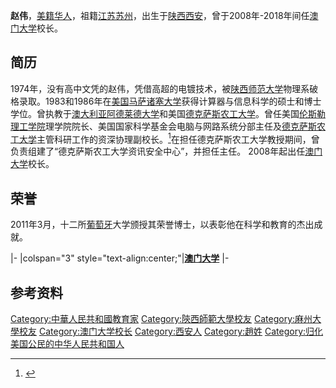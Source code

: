 {{blpsources|time=2016-03-24T05:29:30+00:00}}

'''赵伟'''{{BD|1953年|||}}，[[美籍华人|美籍华人]]，祖籍[[江苏|江苏]][[苏州|苏州]]，出生于[[陕西|陕西]][[西安|西安]]，曾于2008年-2018年间任[[澳门大学|澳门大学]]校长。

==简历==
1974年，没有高中文凭的赵伟，凭借高超的电镀技术，被[[陕西师范大学|陕西师范大学]]物理系破格录取。1983和1986年在[[美国|美国]][[马萨诸塞大学|马萨诸塞大学]]获得计算器与信息科学的硕士和博士学位。曾执教于[[澳大利亚|澳大利亚]][[阿德莱德大学|阿德莱德大学]]和美国[[德克萨斯农工大学|德克萨斯农工大学]]。曾任美国[[伦斯勒理工学院|伦斯勒理工学院]]理学院院长、美国国家科学基金会电脑与网路系统分部主任及[[德克萨斯农工大学|德克萨斯农工大学]]主管科研工作的资深协理副校长。<ref>{{Cite web |url=http://news.163.com/09/1218/17/5QR7V8K0000120GR.html |title=从电镀工人到澳门大学校长 网易 |access-date=2016-03-24 |archive-url=https://web.archive.org/web/20170420164353/http://news.163.com/09/1218/17/5QR7V8K0000120GR.html |archive-date=2017-04-20 |dead-url=yes }}</ref>在担任德克萨斯农工大学教授期间，曾负责组建了“德克萨斯农工大学资讯安全中心”，并担任主任。 2008年起出任[[澳门大学|澳门大学]]校长。

==荣誉==
2011年3月，十二所[[葡萄牙|葡萄牙]]大学颁授其荣誉博士，以表彰他在科学和教育的杰出成就。

{{start box}}
{{s-edu}}
{{s-aca}}
|-
|colspan="3" style="text-align:center;"|'''[[澳门大学|澳门大学]]'''
|-
{{s-before|[[姚伟彬|姚伟彬]]}}
{{s-title|澳门大学校长<small>|2008年－2018年</small>}}
{{s-after|[[宋永华|宋永华]]}}
{{end box}}

== 参考资料 ==
{{reflist}}

{{澳门大学}}

{{DEFAULTSORT:Zhao Wei}}
[[Category:中華人民共和國教育家|Category:中華人民共和國教育家]]
[[Category:陝西師範大學校友|Category:陝西師範大學校友]]
[[Category:麻州大學校友|Category:麻州大學校友]]
[[Category:澳门大学校长|Category:澳门大学校长]]
[[Category:西安人|Category:西安人]]
[[Category:趙姓|Category:趙姓]]
[[Category:归化美国公民的中华人民共和国人|Category:归化美国公民的中华人民共和国人]]